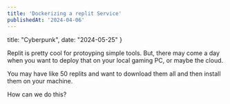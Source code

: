 ```yaml
---
title: 'Dockerizing a replit Service'
publishedAt: '2024-04-06'
---
```


  title: "Cyberpunk",
  date: "2024-05-25"
}

Replit is pretty cool for protoyping simple tools.
But, there may come a day when you want to deploy that on your local gaming PC, or maybe the cloud.

You may have like 50 replits and want to download them all and then install them on your machine.

How can we do this?

